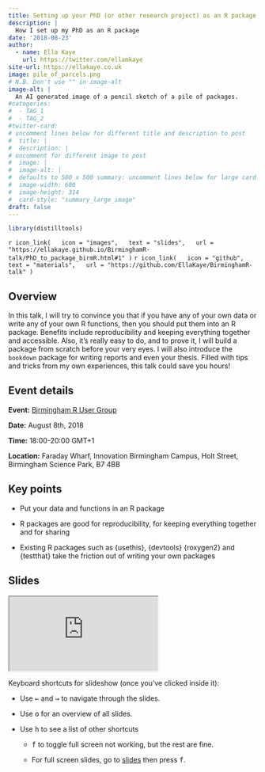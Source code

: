```yaml
---
title: Setting up your PhD (or other research project) as an R package
description: |
  How I set up my PhD as an R package
date: '2018-08-23'
author: 
  - name: Ella Kaye
    url: https://twitter.com/ellamkaye
site-url: https://ellakaye.co.uk
image: pile_of_parcels.png
# N.B. Don't use "" in image-alt
image-alt: |
  An AI generated image of a pencil sketch of a pile of packages.
#categories:
#  - TAG_1
#  - TAG_2
#twitter-card: 
# uncomment lines below for different title and description to post
#  title: |
#  description: |
# uncomment for different image to post
#  image: |
#  image-alt: |
#  defaults to 500 x 500 summary: uncomment lines below for large card
#  image-width: 600 
#  image-height: 314
#  card-style: "summary_large_image" 
draft: false
---
```


```r
library(distilltools)
```

`r icon_link(
  icon = "images",
  text = "slides",
  url = "https://ellakaye.github.io/BirminghamR-talk/PhD_to_package_birmR.html#1"
)`
`r icon_link(
  icon = "github",
  text = "materials",
  url = "https://github.com/EllaKaye/BirminghamR-talk"
)`

## Overview 
In this talk, I will try to convince you that if you have any of your own data or write any of your own R functions, then you should put them into an R package. Benefits include reproducibility and keeping everything together and accessible. Also, it’s really easy to do, and to prove it, I will build a package from scratch before your very eyes. I will also introduce the `bookdown` package for writing reports and even your thesis. Filled with tips and tricks from my own experiences, this talk could save you hours!

## Event details

**Event:** [Birmingham R User Group](https://www.meetup.com/BirminghamR/events/253456048/?gj=co2&rv=co2&_xtd=gatlbWFpbF9jbGlja9oAJGE0MGZmNDA5LTFlMjctNDFhNS04ODgzLTM4MGU2ZWViM2Y3OQ)

**Date:** August 8th, 2018

**Time:** 18:00-20:00 GMT+1

**Location:** Faraday Wharf, Innovation Birmingham Campus, Holt Street, Birmingham Science Park, B7 4BB

## Key points

- Put your data and functions in an R package

- R packages are good for reproducibility, for keeping everything together and for sharing

- Existing R packages such as {usethis}, {devtools} {roxygen2} and {testthat} take the friction out of writing your own packages


## Slides

<iframe class="slide-deck ar4x3" src="https://ellakaye.github.io/BirminghamR-talk/PhD_to_package_birmR.html#1" title="PhD as package slide deck">
</iframe>

Keyboard shortcuts for slideshow (once you've clicked inside it):

- Use <kbd>←</kbd> and <kbd>→</kbd> to navigate through the slides.

- Use <kbd>o</kbd> for an overview of all slides.

- Use <kbd>h</kbd> to see a list of other shortcuts 
  
  - <kbd>f</kbd> to toggle full screen not working, but the rest are fine.
  
  - For full screen slides, go to [slides]("https://ellakaye.github.io/BirminghamR-talk/PhD_to_package_birmR.html#1") then press <kbd>f</kbd>.
